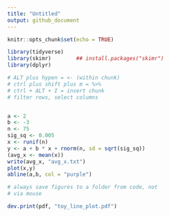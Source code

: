 ```yaml
---
title: "Untitled"
output: github_document
---
```


```r
knitr::opts_chunk$set(echo = TRUE)
```

```r
library(tidyverse)
library(skimr)        ## install.packages("skimr")
library(dplyr)

# ALT plus hypen = <- (within chunk)
# ctrl plus shift plus m = %>% 
# ctrl + ALT + I = insert chunk
# filter rows, select columns

```


```r

```


```r
a <- 2
b <- -3
n <- 75
sig_sq <- 0.005
x <- runif(n)
y <- a + b * x + rnorm(n, sd = sqrt(sig_sq))
(avg_x <- mean(x))
write(avg_x, "avg_x.txt")
plot(x,y)
abline(a,b, col = "purple")

# always save figures to a folder from code, not 
# via mouse

dev.print(pdf, "toy_line_plot.pdf")
```


